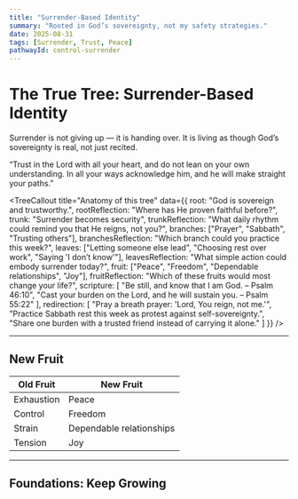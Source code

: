 ```yaml
---
title: "Surrender-Based Identity"
summary: "Rooted in God’s sovereignty, not my safety strategies."
date: 2025-08-31
tags: [Surrender, Trust, Peace]
pathwayId: control-surrender
---
```



# The True Tree: Surrender-Based Identity

Surrender is not giving up — it is handing over. It is living as though God’s sovereignty is real, not just recited.  

<Scripture refText="Proverbs 3:5–6">
  “Trust in the Lord with all your heart, and do not lean on your own understanding. 
  In all your ways acknowledge him, and he will make straight your paths.”
</Scripture>

<TreeCallout
  title="Anatomy of this tree"
  data={{
    root: "God is sovereign and trustworthy.",
    rootReflection: "Where has He proven faithful before?",
    trunk: "Surrender becomes security",
    trunkReflection: "What daily rhythm could remind you that He reigns, not you?",
    branches: ["Prayer", "Sabbath", "Trusting others"],
    branchesReflection: "Which branch could you practice this week?",
    leaves: ["Letting someone else lead", "Choosing rest over work", "Saying 'I don’t know'"],
    leavesReflection: "What simple action could embody surrender today?",
    fruit: ["Peace", "Freedom", "Dependable relationships", "Joy"],
    fruitReflection: "Which of these fruits would most change your life?",
    scripture: [
      "Be still, and know that I am God. – Psalm 46:10",
      "Cast your burden on the Lord, and he will sustain you. – Psalm 55:22"
    ],
    redirection: [
      "Pray a breath prayer: 'Lord, You reign, not me.'",
      "Practice Sabbath rest this week as protest against self-sovereignty.",
      "Share one burden with a trusted friend instead of carrying it alone."
    ]
  }}
/>

---

## New Fruit

| Old Fruit | New Fruit |
|-----------|-----------|
| Exhaustion | Peace |
| Control | Freedom |
| Strain | Dependable relationships |
| Tension | Joy |

---

## Foundations: Keep Growing
<PathwayCTAs id={frontmatter.pathwayId} />
